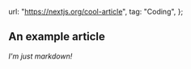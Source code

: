   url: "https://nextjs.org/cool-article",
  tag: "Coding",
};

## An example article

_I'm just markdown!_
